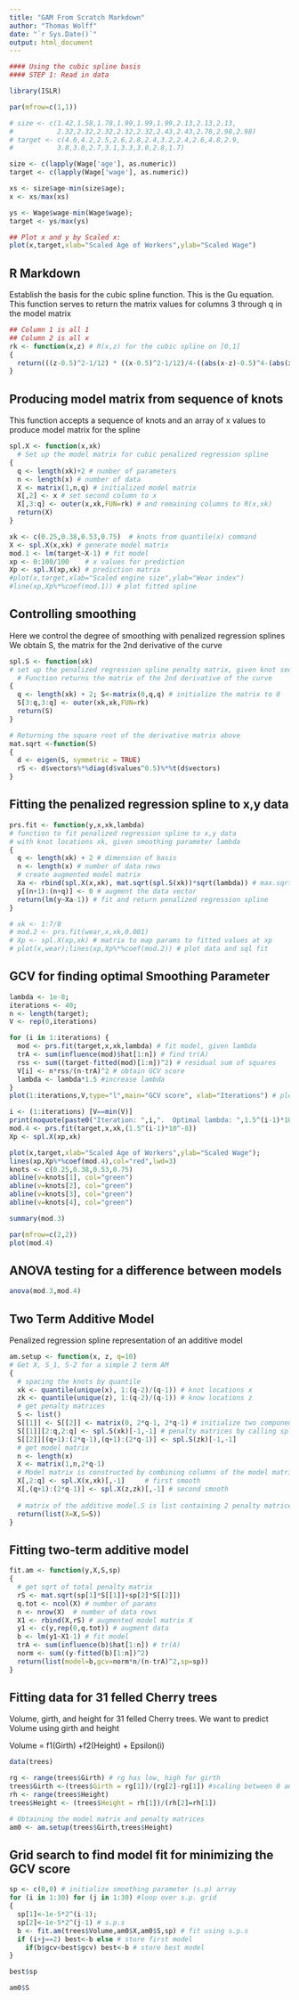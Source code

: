 ```yaml
---
title: "GAM From Scratch Markdown"
author: "Thomas Wolff"
date: "`r Sys.Date()`"
output: html_document
---
```


```r
#### Using the cubic spline basis
#### STEP 1: Read in data

library(ISLR)

par(mfrow=c(1,1))

# size <- c(1.42,1.58,1.78,1.99,1.99,1.99,2.13,2.13,2.13,
#           2.32,2.32,2.32,2.32,2.32,2.43,2.43,2.78,2.98,2.98)
# target <- c(4.0,4.2,2.5,2.6,2.8,2.4,3.2,2.4,2.6,4.8,2.9,
#           3.8,3.0,2.7,3.1,3.3,3.0,2.8,1.7)

size <- c(lapply(Wage['age'], as.numeric))
target <- c(lapply(Wage['wage'], as.numeric))

xs <- size$age-min(size$age);
x <- xs/max(xs)

ys <- Wage$wage-min(Wage$wage);
target <- ys/max(ys)

```


```r
## Plot x and y by Scaled x:
plot(x,target,xlab="Scaled Age of Workers",ylab="Scaled Wage")
```

## R Markdown

Establish the basis for the cubic spline function. This is the Gu equation.
This function serves to return the matrix values for columns 3 through q in the model matrix

```r
## Column 1 is all 1
## Column 2 is all x
rk <- function(x,z) # R(x,z) for the cubic spline on [0,1]
{
  return(((z-0.5)^2-1/12) * ((x-0.5)^2-1/12)/4-((abs(x-z)-0.5)^4-(abs(x-z)-0.5)^2/2+7/240)/24)
}
```

## Producing model matrix from sequence of knots

This function accepts a sequence of knots and an array of x values to produce model matrix for the spline 

```r
spl.X <- function(x,xk)
  # Set up the model matrix for cubic penalized regression spline
{
  q <- length(xk)+2 # number of parameters
  n <- length(x) # number of data
  X <- matrix(1,n,q) # initialized model matrix
  X[,2] <- x # set second column to x
  X[,3:q] <- outer(x,xk,FUN=rk) # and remaining columns to R(x,xk)
  return(X)
}
```



```r
xk <- c(0.25,0.38,0.53,0.75)  # knots from quantile(x) command
X <- spl.X(x,xk) # generate model matrix
mod.1 <- lm(target~X-1) # fit model
xp <- 0:100/100    # x values for prediction
Xp <- spl.X(xp,xk) # prediction matrix
#plot(x,target,xlab="Scaled engine size",ylab="Wear index")
#line(xp,Xp%*%coef(mod.1)) # plot fitted spline
```
## Controlling smoothing

Here we control the degree of smoothing with penalized regression splines
We obtain S, the matrix for the 2nd derivative of the curve

```r
spl.S <- function(xk)
# set up the penalized regression spline penalty matrix, given knot sequence xk
  # Function returns the matrix of the 2nd derivative of the curve
{
  q <- length(xk) + 2; S<-matrix(0,q,q) # initialize the matrix to 0
  S[3:q,3:q] <- outer(xk,xk,FUN=rk)
  return(S)
}

# Returning the square root of the derivative matrix above 
mat.sqrt <-function(S) 
{
  d <- eigen(S, symmetric = TRUE)
  rS <- d$vectors%*%diag(d$values^0.5)%*%t(d$vectors)
}

```


## Fitting the penalized regression spline to x,y data

```r
prs.fit <- function(y,x,xk,lambda)
# function to fit penalized regression spline to x,y data
# with knot locations xk, given smoothing parameter lambda
{
  q <- length(xk) + 2 # dimension of basis
  n <- length(x) # number of data rows
  # create augmented model matrix
  Xa <- rbind(spl.X(x,xk), mat.sqrt(spl.S(xk))*sqrt(lambda)) # max.sqrt(spl.S(xk)) is the penalty
  y[(n+1):(n+q)] <- 0 # augment the data vector
  return(lm(y~Xa-1)) # fit and return penalized regression spline
}
```




```r
# xk <- 1:7/8
# mod.2 <- prs.fit(wear,x,xk,0.001)
# Xp <- spl.X(xp,xk) # matrix to map params to fitted values at xp
# plot(x,wear);lines(xp,Xp%*%coef(mod.2)) # plot data and sql fit

```

## GCV for finding optimal Smoothing Parameter

```r
lambda <- 1e-8; 
iterations <- 40;
n <- length(target); 
V <- rep(0,iterations)

for (i in 1:iterations) {
  mod <- prs.fit(target,x,xk,lambda) # fit model, given lambda
  trA <- sum(influence(mod)$hat[1:n]) # find tr(A)
  rss <- sum((target-fitted(mod)[1:n])^2) # residual sum of squares
  V[i] <- n*rss/(n-trA)^2 # obtain GCV score
  lambda <- lambda*1.5 #increase lambda
}
plot(1:iterations,V,type="l",main="GCV score", xlab="Iterations") # plot the score
```


```r
i <- (1:iterations) [V==min(V)]
print(noquote(paste0("Iteration: ",i,".  Optimal lambda: ",1.5^(i-1)*10^-8)))
mod.4 <- prs.fit(target,x,xk,(1.5^(i-1)*10^-8))
Xp <- spl.X(xp,xk)

```



```r

plot(x,target,xlab="Scaled Age of Workers",ylab="Scaled Wage"); 
lines(xp,Xp%*%coef(mod.4),col="red",lwd=3)
knots <- c(0.25,0.38,0.53,0.75) 
abline(v=knots[1], col="green")
abline(v=knots[2], col="green")
abline(v=knots[3], col="green")
abline(v=knots[4], col="green")

summary(mod.3)

```


```r

par(mfrow=c(2,2))
plot(mod.4)

```
## ANOVA testing for a difference between models

```r

anova(mod.3,mod.4)

```
## Two Term Additive Model

Penalized regression spline representation of an additive model

```r

am.setup <- function(x, z, q=10)
# Get X, S_1, S-2 for a simple 2 term AM
{
  # spacing the knots by quantile
  xk <- quantile(unique(x), 1:(q-2)/(q-1)) # knot locations x
  zk <- quantile(unique(z), 1:(q-2)/(q-1)) # know locations z
  # get penalty matrices
  S <- list()
  S[[1]] <- S[[2]] <- matrix(0, 2*q-1, 2*q-1) # initialize two components
  S[[1]][2:q,2:q] <- spl.S(xk)[-1,-1] # penalty matrices by calling spl.S
  S[[2]][(q+1):(2*q-1),(q+1):(2*q-1)] <- spl.S(zk)[-1,-1]
  # get model matrix
  n <- length(x)
  X <- matrix(1,n,2*q-1)
  # Model matrix is constructed by combining columns of the model matrices by calling spl.X
  X[,2:q] <- spl.X(x,xk)[,-1]     # first smooth
  X[,(q+1):(2*q-1)] <- spl.X(z,zk)[,-1] # second smooth
  
  # matrix of the additive model.S is list containing 2 penalty matrices
  return(list(X=X,S=S))
}

```


## Fitting two-term additive model

```r

fit.am <- function(y,X,S,sp)
{
  # get sqrt of total penalty matrix
  rS <- mat.sqrt(sp[1]*S[[1]]+sp[2]*S[[2]])
  q.tot <- ncol(X) # number of params
  n <- nrow(X)  # number of data rows
  X1 <- rbind(X,rS) # augmented model matrix X
  y1 <- c(y,rep(0,q.tot)) # augment data
  b <- lm(y1~X1-1) # fit model
  trA <- sum(influence(b)$hat[1:n]) # tr(A)
  norm <- sum((y-fitted(b)[1:n])^2)
  return(list(model=b,gcv=norm*n/(n-trA)^2,sp=sp))
}

```


## Fitting data for 31 felled Cherry trees

Volume, girth, and height for 31 felled Cherry trees. We want to predict Volume using girth and height

Volume = f1(Girth) +f2(Height) + Epsilon(i)

```r
data(trees)

rg <- range(trees$Girth) # rg has low, high for girth
trees$Girth <-(trees$Girth = rg[1])/(rg[2]-rg[1]) #scaling between 0 and 1
rh <- range(trees$Height)
trees$Height <- (trees$Height = rh[1])/(rh[2]=rh[1])

# Obtaining the model matrix and penalty matrices
am0 <- am.setup(trees$Girth,trees$Height)

```

## Grid search to find model fit for minimizing the GCV score

```r

sp <- c(0,0) # initialize smoothing parameter (s.p) array
for (i in 1:30) for (j in 1:30) #loop over s.p. grid
{
  sp[1]<-1e-5*2^(i-1);
  sp[2]<-1e-5*2^(j-1) # s.p.s
  b <- fit.am(trees$Volume,am0$X,am0$S,sp) # fit using s.p.s
  if (i+j==2) best<-b else # store first model
    if(b$gcv<best$gcv) best<-b # store best model
}

best$sp
```


```r

am0$S

```
